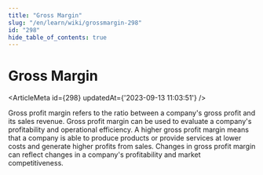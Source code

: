 ```yaml
---
title: "Gross Margin"
slug: "/en/learn/wiki/grossmargin-298"
id: "298"
hide_table_of_contents: true
---
```



# Gross Margin

<ArticleMeta id={298} updatedAt={'2023-09-13 11:03:51'} />
<div className='border-solid border-b border-t-0 my-4 border-[var(--ifm-color-gray-300)]' />

Gross profit margin refers to the ratio between a company's gross profit and its sales revenue. Gross profit margin can be used to evaluate a company's profitability and operational efficiency. A higher gross profit margin means that a company is able to produce products or provide services at lower costs and generate higher profits from sales. Changes in gross profit margin can reflect changes in a company's profitability and market competitiveness.
